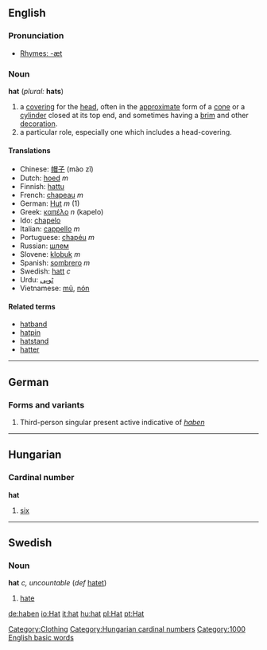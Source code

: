 ==English==
===Pronunciation===
*[[Rhymes:English:-æt|Rhymes: -æt]]

===Noun===
'''hat''' (''plural:'' '''hats''')
#a [[covering]] for the [[head]], often in the [[approximate]] form of a [[cone]] or a [[cylinder]] closed at its top end, and sometimes having a [[brim]] and other [[decoration]].
#a particular role, especially one which includes a head-covering.

====Translations====
*Chinese: [[帽子]] (mào zǐ) 
*Dutch: [[hoed#Dutch|hoed]] ''m''
*Finnish: [[hattu]]
*French: [[chapeau]] ''m''
*German: [[Hut#German|Hut]] ''m'' (1)
*Greek: [[καπέλο]] ''n'' (kapelo)
*Ido: [[chapelo]]
*Italian: [[cappello]] ''m''
*Portuguese: [[chapéu]] ''m''
*Russian: [[шлем]]
*Slovene: [[klobuk]] ''m''
*Spanish: [[sombrero]] ''m''
*Swedish: [[hatt]] ''c''
*Urdu: [[ٹوپى]]
*Vietnamese: [[mũ]], [[nón]]

====Related terms====
*[[hatband]]
*[[hatpin]]
*[[hatstand]]
*[[hatter]]

[[Category:Clothing]]
----
==German==
===Forms and variants===
#Third-person singular present active indicative of ''[[haben]]''

----
==Hungarian==
===Cardinal number===
'''hat'''
#[[six]]
[[Category:Hungarian cardinal numbers]]

----

==Swedish==
===Noun===
'''hat''' ''c, uncountable'' (''def'' [[hatet]])

# [[hate]]

[[Category:1000 English basic words]]

[[de:haben]]
[[io:Hat]]
[[it:hat]]
[[hu:hat]]
[[pl:Hat]]
[[pt:Hat]]